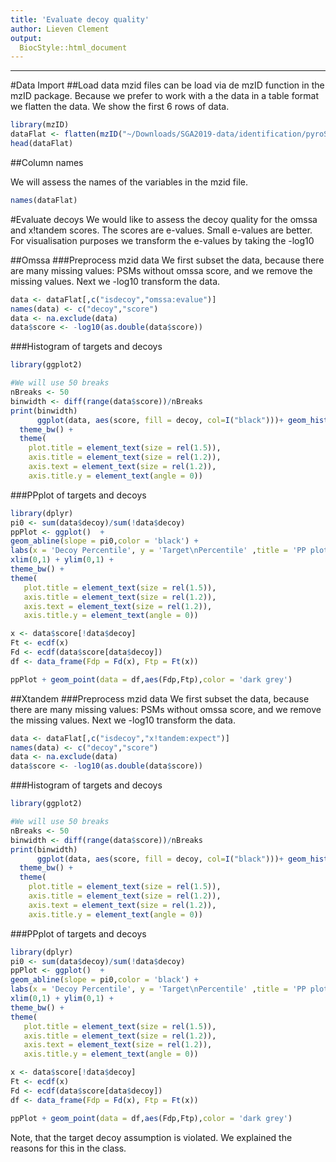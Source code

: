 ```yaml
---
title: 'Evaluate decoy quality'
author: Lieven Clement
output:
  BiocStyle::html_document
---
```

---

#Data Import
##Load data
mzid files can be load via de mzID function in the mzID package.
Because we prefer to work with a the data in a table format we flatten the data.
We show the first 6 rows of data.

```r
library(mzID)
dataFlat <- flatten(mzID("~/Downloads/SGA2019-data/identification/pyroSwissprot.mzid"))
head(dataFlat)
```

##Column names

We will assess the names of the variables in the mzid file.

```r
names(dataFlat)
```

#Evaluate decoys
We would like to assess the decoy quality for the omssa and x!tandem scores.
The scores are e-values.
Small e-values are better.
For visualisation purposes we transform the e-values by taking the -log10

##Omssa
###Preprocess mzid data
We first subset the data, because there are many missing values: PSMs without omssa score, and we remove the missing values.
Next we -log10 transform the data.

```r
data <- dataFlat[,c("isdecoy","omssa:evalue")]
names(data) <- c("decoy","score")
data <- na.exclude(data)
data$score <- -log10(as.double(data$score))
```

###Histogram of targets and decoys
```r
library(ggplot2)

#We will use 50 breaks
nBreaks <- 50
binwidth <- diff(range(data$score))/nBreaks
print(binwidth)
      ggplot(data, aes(score, fill = decoy, col=I("black")))+ geom_histogram(alpha = 0.5, binwidth=binwidth, position = 'identity') +  labs(x = 'Score', y = 'Counts' ,title = 'Histogram of targets and decoys') +
  theme_bw() +
  theme(
    plot.title = element_text(size = rel(1.5)),
    axis.title = element_text(size = rel(1.2)),
    axis.text = element_text(size = rel(1.2)),
    axis.title.y = element_text(angle = 0))
```

###PPplot of targets and decoys

```r
library(dplyr)
pi0 <- sum(data$decoy)/sum(!data$decoy)
ppPlot <- ggplot()  +
geom_abline(slope = pi0,color = 'black') +
labs(x = 'Decoy Percentile', y = 'Target\nPercentile' ,title = 'PP plot of target PSMs') +
xlim(0,1) + ylim(0,1) +
theme_bw() +
theme(
   plot.title = element_text(size = rel(1.5)),
   axis.title = element_text(size = rel(1.2)),
   axis.text = element_text(size = rel(1.2)),
   axis.title.y = element_text(angle = 0))

x <- data$score[!data$decoy]
Ft <- ecdf(x)
Fd <- ecdf(data$score[data$decoy])
df <- data_frame(Fdp = Fd(x), Ftp = Ft(x))

ppPlot + geom_point(data = df,aes(Fdp,Ftp),color = 'dark grey')
```


##Xtandem
###Preprocess mzid data
We first subset the data, because there are many missing values: PSMs without omssa score, and we remove the missing values.
Next we -log10 transform the data.

```r
data <- dataFlat[,c("isdecoy","x!tandem:expect")]
names(data) <- c("decoy","score")
data <- na.exclude(data)
data$score <- -log10(as.double(data$score))
```

###Histogram of targets and decoys
```r
library(ggplot2)

#We will use 50 breaks
nBreaks <- 50
binwidth <- diff(range(data$score))/nBreaks
print(binwidth)
      ggplot(data, aes(score, fill = decoy, col=I("black")))+ geom_histogram(alpha = 0.5, binwidth=binwidth, position = 'identity') +  labs(x = 'Score', y = 'Counts' ,title = 'Histogram of targets and decoys') +
  theme_bw() +
  theme(
    plot.title = element_text(size = rel(1.5)),
    axis.title = element_text(size = rel(1.2)),
    axis.text = element_text(size = rel(1.2)),
    axis.title.y = element_text(angle = 0))
```

###PPplot of targets and decoys

```r
library(dplyr)
pi0 <- sum(data$decoy)/sum(!data$decoy)
ppPlot <- ggplot()  +
geom_abline(slope = pi0,color = 'black') +
labs(x = 'Decoy Percentile', y = 'Target\nPercentile' ,title = 'PP plot of target PSMs') +
xlim(0,1) + ylim(0,1) +
theme_bw() +
theme(
   plot.title = element_text(size = rel(1.5)),
   axis.title = element_text(size = rel(1.2)),
   axis.text = element_text(size = rel(1.2)),
   axis.title.y = element_text(angle = 0))

x <- data$score[!data$decoy]
Ft <- ecdf(x)
Fd <- ecdf(data$score[data$decoy])
df <- data_frame(Fdp = Fd(x), Ftp = Ft(x))

ppPlot + geom_point(data = df,aes(Fdp,Ftp),color = 'dark grey')
```

Note, that the target decoy assumption is violated. We explained the reasons for this in the class.
